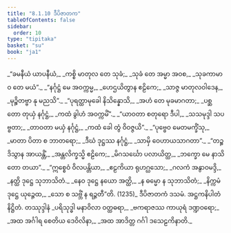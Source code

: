 ```yaml
---
title: "8.1.10 ဒီပိဇာတက"
tableOfContents: false
sidebar:
  order: 10
type: "tipitaka"
basket: "su"
book: "ja1"
---
```



<DynamicBreadcrumb />

<Division number="88" book="ja1" e="ch" v="22" p="185">

<Paragraph number="1769" type="verses" book="ja1">
_“ခမနီယံ ယာပနီယံ,_  
_ကစ္စိ မာတုလ တေ သုခံ;_  
_သုခံ တေ အမ္မာ အဝစ,_  
_သုခကာမာဝ တေ မယံ”._  

</Paragraph>

</Division>
<Division number="89" book="ja1" e="ch" v="22" p="185">

<Paragraph number="1770" type="verses" book="ja1">
_“နင်္ဂုဋ္ဌံ မေ အဝက္ကမ္မ,_  
_ဟေဌယိတွာန ဧဠိကေ;_  
_သာဇ္ဇ မာတုလဝါဒေန,_  
_မုဉ္စိတဗ္ဗာ နု မညသိ”._  

</Paragraph>

</Division>
<Division number="90" book="ja1" e="ch" v="22" p="185">

<Paragraph number="1771" type="verses" book="ja1">
_“ပုရတ္ထာမုခေါ နိသိန္နောသိ,_  
_အဟံ တေ မုခမာဂတာ;_  
_ပစ္ဆတော တုယှံ နင်္ဂုဋ္ဌံ,_  
_ကထံ ခွါဟံ အဝက္ကမိံ”._  

</Paragraph>

</Division>
<Division number="91" book="ja1" e="ch" v="22" p="185">

<Paragraph number="1772" type="verses" book="ja1">
_“ယာဝတာ စတုရော ဒီပါ,_  
_သသမုဒ္ဒါ သပဗ္ဗတာ;_  
_တာဝတာ မယှံ နင်္ဂုဋ္ဌံ,_  
_ကထံ ခေါ တွံ ဝိဝဇ္ဇယိ”._  

</Paragraph>

</Division>
<Division number="92" book="ja1" e="ch" v="22" p="185">

<Paragraph number="1773" type="verses" book="ja1">
_“ပုဗ္ဗေဝ မေတမက္ခိံသု,_  
_မာတာ ပိတာ စ ဘာတရော;_  
_ဒီဃံ ဒုဋ္ဌဿ နင်္ဂုဋ္ဌံ,_  
_သာမှိ ဝေဟာယသာဂတာ”._  

</Paragraph>

</Division>
<Division number="93" book="ja1" e="ch" v="22" p="185">

<Paragraph number="1774" type="verses" book="ja1">
_“တဉ္စ ဒိသွာန အာယန္တိံ,_  
_အန္တလိက္ခသ္မိ ဧဠိကေ;_  
_မိဂသင်္ဃော ပလာယိတ္ထ,_  
_ဘက္ခော မေ နာသိတော တယာ”._  

</Paragraph>

</Division>
<Division number="94" book="ja1" e="ch" v="22" p="185">

<Paragraph number="1775" type="verses" book="ja1">
_“ဣစ္စေဝံ ဝိလပန္တိယာ,_  
_ဧဠကိယာ ရုဟဂ္ဃသော;_  
_ဂလကံ အနွာဝမဒ္ဒိ,_  
_နတ္ထိ ဒုဋ္ဌေ သုဘာသိတံ._  

</Paragraph>

</Division>
<Division number="95" book="ja1" e="ch" v="22" p="186">

<Paragraph number="1776" type="verses" book="ja1">
_နေဝ ဒုဋ္ဌေ နယော အတ္ထိ,_  
_န ဓမ္မော န သုဘာသိတံ;_  
_နိက္ကမံ ဒုဋ္ဌေ ယုဉ္ဇေထ,_  
_သော စ သဗ္ဘိံ န ရဉ္ဇတီ”တိ. (1235)_  


</Paragraph>
</Division>

<Paragraph number="1777" type="center" book="ja1">
ဒီပိဇာတကံ ဒသမံ.



</Paragraph>

<Paragraph number="1778" type="center" book="ja1">
အဋ္ဌကနိပါတံ နိဋ္ဌိတံ.



</Paragraph>

<Paragraph number="1779" type="center" book="ja1">
တဿုဒ္ဒါနံ


</Paragraph>

<Paragraph number="1780" type="verses" book="ja1">
_ပရိသုဒ္ဓါ မနာဝိလာ ဝတ္ထဓရာ,_  
_ဗကရာဇဿ ကာယုရံ ဒဏ္ဍဝရော;_  
_အထ အင်္ဂါရ စေတိယ ဒေဝိလိနာ,_  
_အထ အာဒိတ္တ ဂင်္ဂါ ဒသေဠကိနာတိ._
</Paragraph>